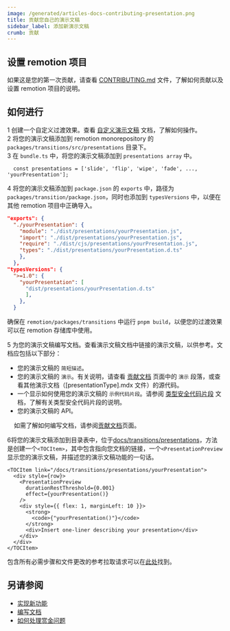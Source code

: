 ```yaml
---
image: /generated/articles-docs-contributing-presentation.png
title: 贡献您自己的演示文稿
sidebar_label: 添加新演示文稿
crumb: 贡献
---
```


## 设置 remotion 项目

如果这是您的第一次贡献，请查看 <a href="https://github.com/remotion-dev/remotion/blob/main/CONTRIBUTING.md">CONTRIBUTING.md</a> 文件，了解如何贡献以及设置 remotion 项目的说明。

## 如何进行

<Step>1</Step> 创建一个自定义过渡效果。查看 <a href="/docs/transitions/presentations/custom">自定义演示文稿</a> 文档，了解如何操作。<br/>
<Step>2</Step> 将您的演示文稿添加到 remotion monorepository 的 <code>packages/transitions/src/presentations</code> 目录下。<br/>
<Step>3</Step> 在 <code>bundle.ts</code> 中，将您的演示文稿添加到 <code>presentations array</code> 中。
<br/>

```tsx
  const presentations = ['slide', 'flip', 'wipe', 'fade', ..., 'yourPresentation'];
```

<Step>4</Step> 将您的演示文稿添加到 <code>package.json</code> 的 <code>exports</code> 中，路径为 <code>packages/transition/package.json</code>，同时也添加到 <code>typesVersions</code> 中，以便在其他 remotion 项目中正确导入。

```json
"exports": {
  "./yourPresentation": {
    "module": "./dist/presentations/yourPresentation.js",
    "import": "./dist/presentations/yourPresentation.js",
    "require": "./dist/cjs/presentations/yourPresentation.js",
    "types": "./dist/presentations/yourPresentation.d.ts"
    },
  },
"typesVersions": {
  ">=1.0": {
    "yourPresentation": [
      "dist/presentations/yourPresentation.d.ts"
      ],
    },
  }
```

确保在 `remotion/packages/transitions` 中运行 `pnpm build`，以便您的过渡效果可以在 remotion 存储库中使用。

<Step>5</Step> 为您的演示文稿编写文档。查看演示文稿文档中链接的演示文稿，以供参考。文档应包括以下部分：

- 您的演示文稿的 `简短描述`。
- 您的演示文稿的 `演示`。有关说明，请查看 [贡献文档](/docs/contributing/docs#demos) 页面中的 `演示` 段落，或查看其他演示文档（[presentationType].mdx 文件）的源代码。
- 一个显示如何使用您的演示文稿的 `示例代码片段`。请参阅 [类型安全代码片段](/docs/contributing/docs#type-safe-snippets) 文档，了解有关类型安全代码片段的说明。
- 您的演示文稿的 API。

&nbsp;&nbsp;&nbsp;&nbsp;如需了解如何编写文档，请参阅[贡献文档](/docs/contributing/docs)页面。

<Step>6</Step>将您的演示文稿添加到目录表中，位于<a href="/docs/transitions/presentations">docs/transitions/presentations</a>，方法是创建一个<code>&lt;TOCItem&gt;</code>，其中包含指向您文档的链接，一个<code>&lt;PresentationPreview</code>显示您的演示文稿，并描述您的演示文稿功能的一句话。

```tsx title="示例 TOCItem"
<TOCItem link="/docs/transitions/presentations/yourPresentation">
  <div style={row}>
    <PresentationPreview
      durationRestThreshold={0.001}
      effect={yourPresentation()}
    />
    <div style={{ flex: 1, marginLeft: 10 }}>
      <strong>
        <code>{"yourPresentation()"}</code>
      </strong>
      <div>Insert one-liner describing your presentation</div>
    </div>
  </div>
</TOCItem>
```

包含所有必需步骤和文件更改的参考拉取请求可以在<a href="https://github.com/remotion-dev/remotion/pull/3199/files">此处</a>找到。

## 另请参阅

- [实现新功能](/docs/contributing/feature)
- [编写文档](/docs/contributing/docs)
- [如何处理赏金问题](/docs/contributing/bounty)

